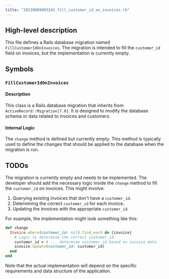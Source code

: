 ```yaml
---
title: "20220809083243_fill_customer_id_on_invoices.rb"
---
```


## High-level description
This file defines a Rails database migration named `FillCustomerIdOnInvoices`. The migration is intended to fill the `customer_id` field on invoices, but the implementation is currently empty.

## Symbols

### `FillCustomerIdOnInvoices`
#### Description
This class is a Rails database migration that inherits from `ActiveRecord::Migration[7.0]`. It is designed to modify the database schema or data related to invoices and customers.

#### Internal Logic
The `change` method is defined but currently empty. This method is typically used to define the changes that should be applied to the database when the migration is run.

## TODOs
The migration is currently empty and needs to be implemented. The developer should add the necessary logic inside the `change` method to fill the `customer_id` on invoices. This might involve:

1. Querying existing invoices that don't have a `customer_id`.
2. Determining the correct `customer_id` for each invoice.
3. Updating the invoices with the appropriate `customer_id`.

For example, the implementation might look something like this:

```ruby
def change
  Invoice.where(customer_id: nil).find_each do |invoice|
    # Logic to determine the correct customer_id
    customer_id = # ... determine customer_id based on invoice data
    invoice.update(customer_id: customer_id)
  end
end
```

Note that the actual implementation will depend on the specific requirements and data structure of the application.